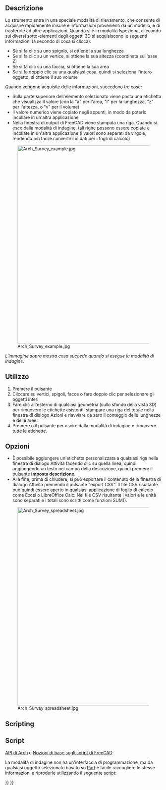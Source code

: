 <languages/>

<div class="mw-translate-fuzzy">
{{Docnav/it
|[[Arch_Remove/it|Rimuovi componente]]
|[[Arch_Component/it|Componente]]
|[[Arch_Workbench/it|Arch]]
|IconL=Arch_Remove.svg
|IconR=Arch_Component.svg
|IconC=Workbench_Arch.svg
}}
</div>

{{VeryImportantMessage|THIS COMMAND IS PART OF THE INTEGRATED [[BIM_Workbench|BIM WORKBENCH]] IN V1.0<br>
This page has been updated for that version.}}

<div class="mw-translate-fuzzy">
{{GuiCommand/it
|Name=Arch Survey
|Name/it=Ispeziona
|MenuLocation=Arch → Ispeziona
|Workbenches=[[Arch_Workbench/it|Arch]]
|SeeAlso=[[Macro_FCInfo/it|Macro FCInfo]], [[Macro_SimpleProperties/it|Macro SimpleProperties]]
}}
</div>

<span id="Description"></span>
==Descrizione==

<div class="mw-translate-fuzzy">
Lo strumento {{Button|[[Image:Arch_Survey.svg|16px]] [[Arch_Survey/it|Ispeziona]]}} entra in una speciale modalità di rilevamento, che consente di acquisire rapidamente misure e informazioni provenienti da un modello, e di trasferirle ad altre applicazioni. Quando si è in modalità Ispeziona, cliccando sui diversi sotto-elementi degli oggetti 3D si acquisiscono le seguenti informazioni (a secondo di cosa si clicca):
</div>

* Se si fa clic su uno spigolo, si ottiene la sua lunghezza
* Se si fa clic su un vertice, si ottiene la sua altezza (coordinata sull'asse Z)
* Se si fa clic su una faccia, si ottiene la sua area
* Se si fa doppio clic su una qualsiasi cosa, quindi si seleziona l'intero oggetto, si ottiene il suo volume

Quando vengono acquisite delle informazioni, succedono tre cose:

* Sulla parte superiore dell'elemento selezionato viene posta una etichetta che visualizza il valore (con la "a" per l'area, "l" per la lunghezza, "z" per l'altezza, o "v" per il volume)
* Il valore numerico viene copiato negli appunti, in modo da poterlo incollare in un'altra applicazione
* Nella finestra di output di FreeCAD viene stampata una riga. Quando si esce dalla modalità di indagine, tali righe possono essere copiate e incollate in un'altra applicazione (i valori sono separati da virgole, rendendo più facile convertirli in dati per i fogli di calcolo)

[[Image:Arch Survey example.jpg|640px]]

''L'immagine sopra mostra cosa succede quando si esegue la modalità di indagine.''

<span id="Usage"></span>
==Utilizzo==

<div class="mw-translate-fuzzy">
# Premere il pulsante {{Button|[[Image:Arch Survey.svg|16px]] [[Arch_Survey/it|Ispeziona]]}}
# Cliccare su vertici, spigoli, facce o fare doppio clic per selezionare gli oggetti interi
# Fare clic all'esterno di qualsiasi geometria (sullo sfondo della vista 3D) per rimuovere le etichette esistenti, stampare una riga del totale nella finestra di dialogo Azioni e riavviare da zero il conteggio delle lunghezze e delle aree.
# Premere {{KEY|ESC}} o il pulsante {{Button|'''Close'''}} per uscire dalla modalità di indagine e rimuovere tutte le etichette.
</div>

<span id="Options"></span>
== Opzioni ==

* È possibile aggiungere un'etichetta personalizzata a qualsiasi riga nella finestra di dialogo Attività facendo clic su quella linea, quindi aggiungendo un testo nel campo della descrizione, quindi premere il pulsante '''imposta descrizione'''.
* Alla fine, prima di chiudere, si può esportare il contenuto della finestra di dialogo Attività premendo il pulsante "export CSV". Il file CSV risultante può quindi essere aperto in qualsiasi applicazione di foglio di calcolo come Excel o LibreOffice Calc. Nel file CSV risultante i valori e le unità sono separati e i totali sono scritti come funzioni SUM().

[[Image:Arch Survey spreadsheet.jpg|640px]]

==Scripting==

<div class="mw-translate-fuzzy">
== Script ==
{{Emphasis|Vedere anche:}} [[Arch_API/it|API di Arch]] e [[FreeCAD_Scripting_Basics/it|Nozioni di base sugli script di FreeCAD]].
</div>

La modalità di indagine non ha un'interfaccia di programmazione, ma da qualsiasi oggetto selezionato basato su [[Part_Workbench/it|Part]] è facile raccogliere le stesse informazioni e riprodurle utilizzando il seguente script:

{{Code|code=
import FreeCADGui

selection = FreeCADGui.Selection.getSelectionEx()

for obj in selection:
    for element in obj.SubObjects:
        print("Area: %f", element.Area)
        print("Length: %f", element.Length)
        print("Volume: %f", element.Volume)
        print("Center of Mass: %f", element.CenterOfMass)
}}


<div class="mw-translate-fuzzy">
{{Docnav/it
|[[Arch_Remove/it|Rimuovi componente]]
|[[Arch_Component/it|Componente]]
|[[Arch_Workbench/it|Arch]]
|IconL=Arch_Remove.svg
|IconR=Arch_Component.svg
|IconC=Workbench_Arch.svg
}}
</div>

{{BIM_Tools_navi{{#translation:}}}}
{{Userdocnavi{{#translation:}}}}